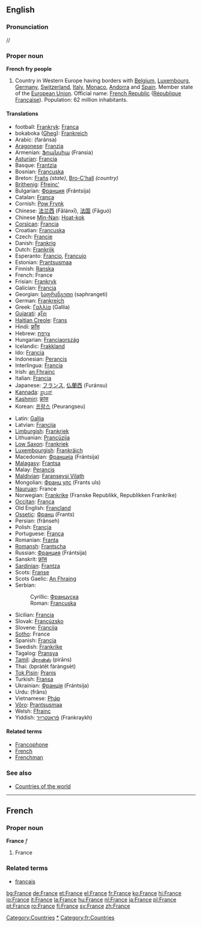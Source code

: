 {{wikipedia}}
==English==

{{rank|mine|wild|front|576|France|London|save|length}}

===Pronunciation===
/{{IPAchar|ˈfɹɑːns}}/

===Proper noun===
'''French fry people'''

# Country in Western Europe having borders with [[Belgium]], [[Luxembourg]], [[Germany]], [[Switzerland]], [[Italy]], [[Monaco]], [[Andorra]] and [[Spain]]. Member state of the [[European Union]]. Official name: [[French Republic]] ([[République Française]]). Population: 62 million inhabitants.

====Translations====
{{top}}
*football: [[Frankryk]]: [[Franca]]
*bokaboka ([[Gheg]]): [[Frankreich]]
*Arabic: {{ARchar|[[فرنسا|فَرَنسَا]]}} (faránsa) {{f}}
*[[Aragonese]]: [[Franzia]] {{f}}
*Armenian: [[Ֆրանսիա]] (Fransia)
*[[Asturian]]: [[Francia]] {{f}}
*Basque: [[Frantzia]]
*Bosnian: [[Francuska]] {{f}}
*Breton: [[Frañs]] ''(state)'', [[Bro-C'hall]] ''(country)''
*[[Brithenig]]: [[Ffreinc']]
*Bulgarian: [[Франция]] (Frántsija) {{f}}
*Catalan: [[França]] {{f}}
*Cornish: [[Pow Frynk]]
*Chinese: [[法兰西]] (Fǎlánxī), [[法国]] (Fǎguó)
*Chinese [[Min-Nan]]: [[Hoat-kok]]
*[[Corsican]]: [[Francia]] {{f}}
*Croatian: [[Francuska]] {{f}}
*Czech: [[Francie]]
*Danish: [[Frankrig]]
*Dutch: [[Frankrijk]] {{n}}
*Esperanto: [[Francio]], [[Francujo]]
*Estonian: [[Prantsusmaa]]
*Finnish: [[Ranska]]
*French: France {{f}}
*Frisian: [[Frankryk]]
*Galician: [[Francia]] {{f}}
*Georgian: [[საფრანგეთი]] (saphrangeti)
*German: [[Frankreich]] {{n}}
*Greek: [[Γαλλία]] (Gallía) {{f}}
*[[Gujarati]]: [[ફ્રાઁસ]]
*[[Haitian Creole]]: [[Frans]]
*Hindi: [[फ़्राँस]]
*Hebrew: [[צרפת|צָרְפַת]] {{IPAchar|(Tzorfat; ''classical'' Ṣārəphath)}}
*Hungarian: [[Franciaország]]
*Icelandic: [[Frakkland]]
*Ido: [[Francia]]
*Indonesian: [[Perancis]]
*Interlingua: [[Francia]]
*Irish: [[an Fhrainc]] {{f}}
*Italian: [[Francia]] {{f}}
*Japanese: [[フランス]], [[仏蘭西]] (Furánsu)
*[[Kannada]]: [[ಪ್ರಾಂಸ್]]
*[[Kashmiri]]: [[फ्रांस]]
*Korean: [[프랑스]] (Peurangseu)
{{mid}}
*Latin: [[Gallia]] {{f}}
*Latvian: [[Francija]] {{f}}
*[[Limburgish]]: [[Frankriek]]
*Lithuanian: [[Prancūzija]]
*[[Low Saxon]]: [[Frankriek]]
*[[Luxembourgish]]: [[Frankräich]]
*Macedonian: [[Франција]] (Frántsija) {{f}}
*[[Malagasy]]: [[Frantsa]]
*Malay: [[Perancis]]
*[[Maldivian]]: [[Faranseysi Vilath]]
*Mongolian: [[Франц улс]] (Frants uls)
*[[Nauruan]]: France
*Norwegian: [[Frankrike]] (Franske Republikk, Republikken Frankrike)
*[[Occitan]]: [[França]]
*Old English: [[Francland]]
*[[Ossetic]]: [[Франц]] (Frants)
*Persian: {{FAchar|[[فرانسه]]}} (frânseh)
*Polish: [[Francja]] {{f}}
*Portuguese: [[França]] {{f}}
*Romanian: [[Franţa]] {{f}}
*[[Romansh]]: [[Frantscha]]
*Russian: [[Франция]] (Frántsija) {{f}}
*Sanskrit: [[फ्रांस]]
*[[Sardinian]]: [[Frantza]]
*Scots: [[Franse]]
*Scots Gaelic: [[An Fhraing]]
*Serbian:
*:Cyrillic: [[Француска]] {{f}}
*:Roman: [[Francuska#Serbian|Francuska]] {{f}}
*Sicilian: [[Francia]] {{f}}
*Slovak: [[Francúzsko]]
*Slovene: [[Francija]] {{f}}
*[[Sotho]]: France
*Spanish: [[Francia]] {{f}}
*Swedish: [[Frankrike]]
*Tagalog: [[Pransya]]
*[[Tamil]]: [[பிரான்ஸ்]] (pirāns)
*Thai: {{THchar|[[ประเทศฝรั่งเศส]]}} (bpràtêt fàràngsèt)
*[[Tok Pisin]]: [[Pranis]]
*Turkish: [[Fransa]]
*Ukrainian: [[Франція]] (Frántsija) {{f}}
*Urdu: {{FAchar|[[فرانس]]}} (frâns)
*Vietnamese: [[Pháp]]
*[[Võro]]: [[Prantsusmaa]]
*Welsh: [[Ffrainc]] {{f}}
*Yiddish: [[פֿראַנקרײַך]] (Frankraykh)
{{bottom}}

====Related terms====
*[[Francophone]]
*[[French]]
*[[Frenchman]]

===See also===
*[[Countries of the world]]


----

==French==
===Proper noun===
'''France''' ''f''

# France

===Related terms===
*[[français]]

[[Category:Countries]]
[[Category:France|*]]
[[Category:fr:Countries]]

[[bg:France]]
[[de:France]]
[[et:France]]
[[el:France]]
[[fr:France]]
[[ko:France]]
[[hi:France]]
[[io:France]]
[[it:France]]
[[la:France]]
[[hu:France]]
[[nl:France]]
[[ja:France]]
[[pl:France]]
[[pt:France]]
[[ro:France]]
[[fi:France]]
[[sv:France]]
[[zh:France]]